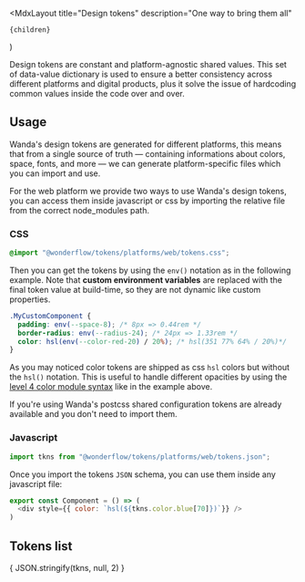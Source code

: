 
  <MdxLayout
    title="Design tokens"
    description="One way to bring them all"
  >
    {children}
  </MdxLayout>
)

Design tokens are constant and platform-agnostic shared values. This set of data-value dictionary is used to ensure a better consistency across different platforms and digital products, plus it solve the issue of hardcoding common values inside the code over and over.

## Usage

Wanda's design tokens are generated for different platforms, this means that from a single source of truth — containing informations about colors, space, fonts, and more — we can generate platform-specific files which you can import and use.

For the web platform we provide two ways to use Wanda's design tokens, you can access them inside javascript or css by importing the relative file from the correct node_modules path.


### CSS

```css
@import "@wonderflow/tokens/platforms/web/tokens.css";
```

Then you can get the tokens by using the `env()` notation as in the following example. Note that **custom environment variables** are replaced with the final token value at build-time, so they are not dynamic like custom properties.

```css
.MyCustomComponent {
  padding: env(--space-8); /* 8px => 0.44rem */
  border-radius: env(--radius-24); /* 24px => 1.33rem */
  color: hsl(env(--color-red-20) / 20%); /* hsl(351 77% 64% / 20%)*/
}
```

As you may noticed color tokens are shipped as css `hsl` colors but without the `hsl()` notation. This is useful to handle different opacities by using the [level 4 color module syntax](https://www.w3.org/TR/css-color-4/#the-hsl-notation) like in the example above.

<Snackbar type="positive" title="About css tokens">If you're using Wanda's postcss shared configuration tokens are already available and you don't need to import them.</Snackbar>

### Javascript

```js
import tkns from "@wonderflow/tokens/platforms/web/tokens.json";
```

Once you import the tokens `JSON` schema, you can use them inside any javascript file:

```js
export const Component = () => (
  <div style={{ color: `hsl(${tkns.color.blue[70]})`}} />
)
```


## Tokens list

<CodeBlock className="language-json">
  { JSON.stringify(tkns, null, 2) }
</CodeBlock>

